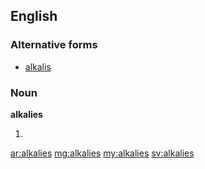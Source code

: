 ==English==
===Alternative forms===
*[[alkalis]]

===Noun===
'''alkalies'''

# {{plural of|[[alkali]]}}

[[ar:alkalies]]
[[mg:alkalies]]
[[my:alkalies]]
[[sv:alkalies]]